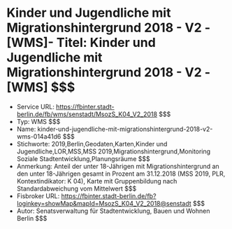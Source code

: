 # Kinder und Jugendliche mit Migrationshintergrund 2018 - V2 - [WMS]- Titel: Kinder und Jugendliche mit Migrationshintergrund 2018 - V2 - [WMS] $$$
- Service URL: https://fbinter.stadt-berlin.de/fb/wms/senstadt/MsozS_K04_V2_2018 $$$
- Typ: WMS $$$
- Name: kinder-und-jugendliche-mit-migrationshintergrund-2018-v2-wms-014a41d6 $$$
- Stichworte: 2019,Berlin,Geodaten,Karten,Kinder und Jugendliche,LOR,MSS,MSS 2019,Migrationshintergrund,Monitoring Soziale Stadtentwicklung,Planungsräume $$$
- Anmerkung: Anteil der unter 18-Jährigen mit Migrationshintergrund an den unter 18-Jährigen gesamt in Prozent am 31.12.2018 (MSS 2019, PLR, Kontextindikator: K 04), Karte mit Gruppenbildung nach Standardabweichung vom Mittelwert $$$
- Fisbroker URL: https://fbinter.stadt-berlin.de/fb?loginkey=showMap&mapId=MsozS_K04_V2_2018@senstadt $$$
- Autor: Senatsverwaltung für Stadtentwicklung, Bauen und Wohnen Berlin $$$
